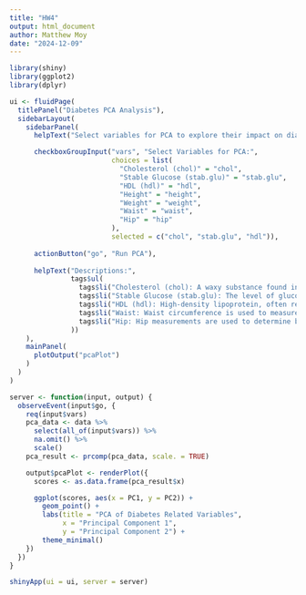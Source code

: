 ```yaml
---
title: "HW4"
output: html_document
author: Matthew Moy
date: "2024-12-09"
---
```


```r
library(shiny)
library(ggplot2)
library(dplyr)
```


```r
ui <- fluidPage(
  titlePanel("Diabetes PCA Analysis"),
  sidebarLayout(
    sidebarPanel(
      helpText("Select variables for PCA to explore their impact on diabetes."),

      checkboxGroupInput("vars", "Select Variables for PCA:",
                         choices = list(
                           "Cholesterol (chol)" = "chol",
                           "Stable Glucose (stab.glu)" = "stab.glu",
                           "HDL (hdl)" = "hdl",
                           "Height" = "height",
                           "Weight" = "weight",
                           "Waist" = "waist",
                           "Hip" = "hip"
                         ),
                         selected = c("chol", "stab.glu", "hdl")),
      
      actionButton("go", "Run PCA"),
      
      helpText("Descriptions:",
               tags$ul(
                 tags$li("Cholesterol (chol): A waxy substance found in your blood, important for building healthy cells, but high levels can increase heart disease risk."),
                 tags$li("Stable Glucose (stab.glu): The level of glucose in the blood after fasting; stable levels are crucial for managing diabetes."),
                 tags$li("HDL (hdl): High-density lipoprotein, often referred to as 'good' cholesterol, helps remove other forms of cholesterol from your bloodstream."), 
                 tags$li("Waist: Waist circumference is used to measure abdominal obesity and assess overall health risks."),
                 tags$li("Hip: Hip measurements are used to determine body fat distribution and assess health risks related to obesity.")
               ))
    ),
    mainPanel(
      plotOutput("pcaPlot")
    )
  )
)

server <- function(input, output) {
  observeEvent(input$go, {
    req(input$vars)
    pca_data <- data %>%
      select(all_of(input$vars)) %>%
      na.omit() %>%
      scale()
    pca_result <- prcomp(pca_data, scale. = TRUE)

    output$pcaPlot <- renderPlot({
      scores <- as.data.frame(pca_result$x)

      ggplot(scores, aes(x = PC1, y = PC2)) +
        geom_point() +
        labs(title = "PCA of Diabetes Related Variables",
             x = "Principal Component 1",
             y = "Principal Component 2") +
        theme_minimal()
    })
  })
}

shinyApp(ui = ui, server = server)
```

